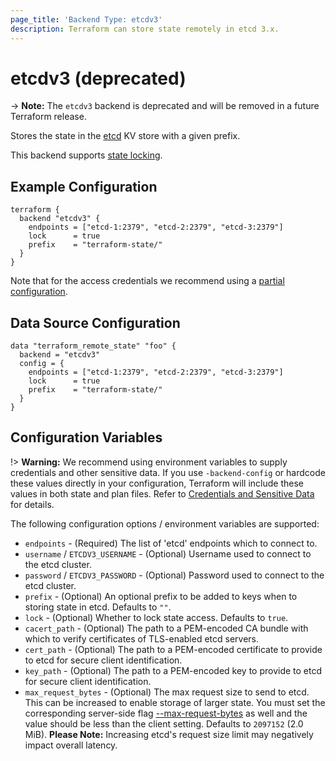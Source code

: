 ```yaml
---
page_title: 'Backend Type: etcdv3'
description: Terraform can store state remotely in etcd 3.x.
---
```


# etcdv3 (deprecated)

-> **Note:** The `etcdv3` backend is deprecated and will be removed in a future Terraform release.

Stores the state in the [etcd](https://etcd.io/) KV store with a given prefix.

This backend supports [state locking](/language/state/locking).

## Example Configuration

```hcl
terraform {
  backend "etcdv3" {
    endpoints = ["etcd-1:2379", "etcd-2:2379", "etcd-3:2379"]
    lock      = true
    prefix    = "terraform-state/"
  }
}
```

Note that for the access credentials we recommend using a
[partial configuration](/language/settings/backends/configuration#partial-configuration).

## Data Source Configuration

```hcl
data "terraform_remote_state" "foo" {
  backend = "etcdv3"
  config = {
    endpoints = ["etcd-1:2379", "etcd-2:2379", "etcd-3:2379"]
    lock      = true
    prefix    = "terraform-state/"
  }
}
```

## Configuration Variables

!> **Warning:**  We recommend using environment variables to supply credentials and other sensitive data. If you use `-backend-config` or hardcode these values directly in your configuration, Terraform will include these values in both state and plan files. Refer to [Credentials and Sensitive Data](/language/settings/backends/configuration#credentials-and-sensitive-data) for details.

The following configuration options / environment variables are supported:

- `endpoints` - (Required) The list of 'etcd' endpoints which to connect to.
- `username` / `ETCDV3_USERNAME` - (Optional) Username used to connect to the etcd cluster.
- `password` / `ETCDV3_PASSWORD` - (Optional) Password used to connect to the etcd  cluster.
- `prefix` - (Optional) An optional prefix to be added to keys when to storing state in etcd. Defaults to `""`.
- `lock` - (Optional) Whether to lock state access. Defaults to `true`.
- `cacert_path` - (Optional) The path to a PEM-encoded CA bundle with which to verify certificates of TLS-enabled etcd servers.
- `cert_path` - (Optional) The path to a PEM-encoded certificate to provide to etcd for secure client identification.
- `key_path` - (Optional) The path to a PEM-encoded key to provide to etcd for secure client identification.
- `max_request_bytes` - (Optional) The max request size to send to etcd. This can be increased to enable storage of larger state. You must set the corresponding server-side flag [--max-request-bytes](https://etcd.io/docs/current/dev-guide/limit/#request-size-limit) as well and the value should be less than the client setting. Defaults to `2097152` (2.0 MiB). **Please Note:** Increasing etcd's request size limit may negatively impact overall latency.
